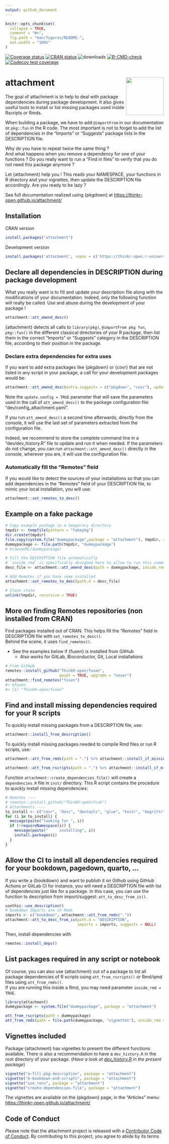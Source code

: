 ```yaml
---
output: github_document
---
```


<!-- README.md is generated from README.Rmd. Please edit that file -->

```r
knitr::opts_chunk$set(
  collapse = TRUE,
  comment = "#>",
  fig.path = "man/figures/README-",
  out.width = "100%"
)
```

<!-- badges: start -->
[![Coverage status](https://codecov.io/gh/ThinkR-open/attachment/branch/main/graph/badge.svg)](https://app.codecov.io/github/ThinkR-open/attachment/tree/main)
[![CRAN status](https://www.r-pkg.org/badges/version/attachment)](https://cran.r-project.org/package=attachment)
![downloads](http://cranlogs.r-pkg.org/badges/attachment)
[![R-CMD-check](https://github.com/ThinkR-open/attachment/actions/workflows/R-CMD-check.yaml/badge.svg)](https://github.com/ThinkR-open/attachment/actions/workflows/R-CMD-check.yaml)
[![Codecov test coverage](https://codecov.io/gh/ThinkR-open/attachment/graph/badge.svg)](https://app.codecov.io/gh/ThinkR-open/attachment)
<!-- badges: end -->

# attachment <img src="man/figures/logo.png" align="right" alt="" width="120" />

The goal of attachment is to help to deal with package dependencies during package development. It also gives useful tools to install or list missing packages used inside Rscripts or Rmds.
  
When building a package, we have to add `@importFrom` in our documentation or `pkg::fun` in the R code. The most important is not to forget to add the list of dependencies in the "Imports" or "Suggests" package lists in the DESCRIPTION file.  

Why do you have to repeat twice the same thing ?    
And what happens when you remove a dependency for one of your functions ? Do you really want to run a "Find in files" to verify that you do not need this package anymore ?    

Let {attachment} help you ! This reads your NAMESPACE, your functions in R directory and your vignettes, then update the DESCRIPTION file accordingly. Are you ready to be lazy ?

See full documentation realized using {pkgdown} at <https://thinkr-open.github.io/attachment/>  

## Installation

CRAN version
```r
install.packages("attachment")
```

Development version
``` r
install.packages('attachment', repos = c('https://thinkr-open.r-universe.dev', 'https://cloud.r-project.org'))
```

## Declare all dependencies in DESCRIPTION during package development

What you really want is to fill and update your description file along with the modifications of your documentation. Indeed, only the following function will really be called. Use and abuse during the development of your package !

```r
attachment::att_amend_desc()
```

{attachment} detects all calls to `library(pkg)`, `@importFrom pkg fun`, `pkg::fun()` in the different classical directories of your R package, then list them in the correct "Imports" or "Suggests" category in the DESCRIPTION file, according to their position in the package.

### Declare extra dependencies for extra uses

If you want to add extra packages like {pkgdown} or {covr} that are not listed in any script in your package, a call for your development packages would be:
```r
attachment::att_amend_desc(extra.suggests = c("pkgdown", "covr"), update.config = TRUE)
```

Note the `update.config = TRUE` parameter that will save the parameters used in the call of `att_amend_desc()` to the package configuration file: "dev/config_attachment.yaml".

If you run `att_amend_desc()` a second time afterwards, directly from the console, it will use the last set of parameters extracted from the configuration file. 

Indeed, we recommend to store the complete command line in a "dev/dev_history.R" file to update and run it when needed. If the parameters do not change, you can run `attachment::att_amend_desc()` directly in the console, wherever you are, it will use the configuration file.

### Automatically fill the "Remotes" field

If you would like to detect the sources of your installations so that you can add dependencies in the "Remotes" field of your DESCRIPTION file, to mimic your local installation, you will use:

```r
attachment::set_remotes_to_desc()
```


## Example on a fake package

```r
# Copy example package in a temporary directory
tmpdir <- tempfile(pattern = "fakepkg")
dir.create(tmpdir)
file.copy(system.file("dummypackage",package = "attachment"), tmpdir, recursive = TRUE)
dummypackage <- file.path(tmpdir, "dummypackage")
# browseURL(dummypackage)

# Fill the DESCRIPTION file automatically
# `inside_rmd` is specifically designed here to allow to run this command line in the "Readme.Rmd" file
desc_file <- attachment::att_amend_desc(path = dummypackage, inside_rmd = TRUE, update.config = TRUE)

# Add Remotes if you have some installed
attachment::set_remotes_to_desc(path.d = desc_file)

# Clean state
unlink(tmpdir, recursive = TRUE)
```

## More on finding Remotes repositories (non installed from CRAN)

Find packages installed out of CRAN. This helps fill the "Remotes" field in DESCRIPTION file with `set_remotes_to_desc()`.  
Behind the scene, it uses `find_remotes()`.  

- See the examples below if {fusen} is installed from GitHub
  + Also works for GitLab, Bioconductor, Git, Local installations
  
```r
# From GitHub
remotes::install_github("ThinkR-open/fusen",
                        quiet = TRUE, upgrade = "never")
attachment::find_remotes("fusen")
#> $fusen
#> [1] "ThinkR-open/fusen"
```


## Find and install missing dependencies required for your R scripts
To quickly install missing packages from a DESCRIPTION file, use:

```r
attachment::install_from_description()
```

To quickly install missing packages needed to compile Rmd files or run R scripts, use:

```r
attachment::att_from_rmds(path = ".") %>% attachment::install_if_missing()

attachment::att_from_rscripts(path = ".") %>% attachment::install_if_missing()
```

Function `attachment::create_dependencies_file()` will create a `dependencies.R` file in `inst/` directory. This R script contains the procedure to quickly install missing dependencies:

```r
# Remotes ----
# remotes::install_github("ThinkR-open/fcuk")
# Attachments ----
to_install <- c("covr", "desc", "devtools", "glue", "knitr", "magrittr", "rmarkdown", "stats", "stringr", "testthat", "utils")
for (i in to_install) {
  message(paste("looking for ", i))
  if (!requireNamespace(i)) {
    message(paste("     installing", i))
    install.packages(i)
  }
}
```

## Allow the CI to install all dependencies required for your bookdown, pagedown, quarto, ...

If you write a {bookdown} and want to publish it on Github using GitHub Actions or GitLab CI for instance, you will need a DESCRIPTION file with list of dependencies just like for a package. In this case, you can use the function to description from import/suggest: `att_to_desc_from_is()`.

```r
usethis::use_description()
# bookdown Imports are in Rmds
imports <- c("bookdown", attachment::att_from_rmds("."))
attachment::att_to_desc_from_is(path.d = "DESCRIPTION",
                                imports = imports, suggests = NULL)
```

Then, install dependencies with
```r
remotes::install_deps()
```


## List packages required in any script or notebook

Of course, you can also use {attachment} out of a package to list all package dependencies of R scripts using `att_from_rscripts()` or Rmd/qmd files using `att_from_rmds()`.  
If you are running this inside a Rmd, you may need parameter `inside_rmd = TRUE`.  

```r
library(attachment)
dummypackage <- system.file("dummypackage", package = "attachment")

att_from_rscripts(path = dummypackage)
att_from_rmds(path = file.path(dummypackage, "vignettes"), inside_rmd = TRUE)
```

## Vignettes included

Package {attachment} has vignettes to present the different functions available. There is also a recommendation to have a `dev_history.R` in the root directory of your package. (*Have a look at [dev_history.R](https://github.com/ThinkR-open/attachment/blob/main/dev/dev_history.R) in the present package*)

```r
vignette("a-fill-pkg-description", package = "attachment")
vignette("b-bookdown-and-scripts", package = "attachment")
vignette("use_renv", package = "attachment")
vignette("create-dependencies-file", package = "attachment")
```

The vignettes are available on the {pkgdown} page, in the "Articles" menu: <https://thinkr-open.github.io/attachment/>

  
## Code of Conduct

Please note that the attachment project is released with a [Contributor Code of Conduct](https://thinkr-open.github.io/attachment/CODE_OF_CONDUCT.html). By contributing to this project, you agree to abide by its terms

